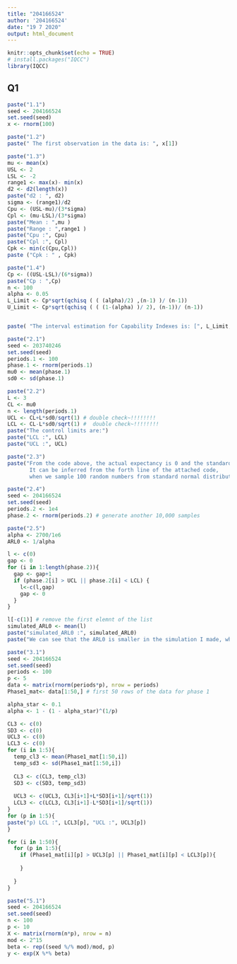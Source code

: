 ```yaml
---
title: "204166524"
author: '204166524'
date: "19 7 2020"
output: html_document
---
```



```r
knitr::opts_chunk$set(echo = TRUE)
# install.packages("IQCC")
library(IQCC)
```

## Q1

```r
paste("1.1")
seed <- 204166524
set.seed(seed)
x <- rnorm(100)
```

```r
paste("1.2")
paste(" The first observation in the data is: ", x[1])
```

```r
paste("1.3")
mu <- mean(x)
USL <- 2
LSL <- -2
range1 <- max(x)- min(x)
d2 <- d2(length(x))
paste("d2 : ", d2)
sigma <- (range1)/d2
Cpu <- (USL-mu)/(3*sigma)
Cpl <- (mu-LSL)/(3*sigma)
paste("Mean : ",mu )
paste("Range : ",range1 )
paste("Cpu :", Cpu)
paste("Cpl :", Cpl)
Cpk <- min(c(Cpu,Cpl))
paste ("Cpk : " , Cpk)

```

```r
paste("1.4")
Cp <- ((USL-LSL)/(6*sigma))
paste("Cp : ",Cp)
n <- 100
alpha <- 0.05
L_Limit <- Cp*sqrt(qchisq ( ( (alpha)/2) ,(n-1) )/ (n-1))
U_Limit <- Cp*sqrt(qchisq ( ( (1-(alpha) )/ 2), (n-1))/ (n-1))


paste( "The interval estimation for Capability Indexes is: [", L_Limit, ",",U_Limit , "]" )

```
```r
paste("2.1")
seed <- 203740246
set.seed(seed)
periods.1 <- 100
phase.1 <- rnorm(periods.1)
mu0 <- mean(phase.1)
sd0 <- sd(phase.1)

```
```r
paste("2.2")
L <- 3
CL <- mu0
n <- length(periods.1)
UCL <- CL+L*sd0/sqrt(1) # double check~!!!!!!!!
LCL <- CL-L*sd0/sqrt(1) #  double check~!!!!!!!!
paste("The control limits are:")
paste("LCL :", LCL)
paste("UCL :", UCL)

```
```r
paste("2.3")
paste("From the code above, the actual expectancy is 0 and the standard deviation is 1.
       It can be inferred from the forth line of the attached code,
       when we sample 100 random numbers from standard normal distribution")

```
```r
paste("2.4")
seed <- 204166524
set.seed(seed)
periods.2 <- 1e4
phase.2 <- rnorm(periods.2) # generate another 10,000 samples

```

```r
paste("2.5")
alpha <- 2700/1e6
ARL0 <- 1/alpha

l <- c(0)
gap <- 0
for (i in 1:length(phase.2)){
  gap <- gap+1
  if (phase.2[i] > UCL || phase.2[i] < LCL) {
    l<-c(l,gap)
    gap <- 0 
  }
}

l[-c(1)] # remove the first elemnt of the list 
simulated_ARL0 <- mean(l)
paste("simulated_ARL0 :", simulated_ARL0)
paste("We can see that the ARL0 is smaller in the simulation I made, which means more false alerms are produced.")

```
```r
paste("3.1")
seed <- 204166524
set.seed(seed)
periods <- 100
p <- 5
data <- matrix(rnorm(periods*p), nrow = periods)
Phase1_mat<- data[1:50,] # first 50 rows of the data for phase 1

alpha_star <- 0.1
alpha <- 1 - (1 - alpha_star)^(1/p)

CL3 <- c(0)
SD3 <- c(0)
UCL3 <- c(0)
LCL3 <- c(0)
for (i in 1:5){
  temp_cl3 <- mean(Phase1_mat[1:50,i])
  temp_sd3 <- sd(Phase1_mat[1:50,i])
  
  CL3 <- c(CL3, temp_cl3)
  SD3 <- c(SD3, temp_sd3)
  
  UCL3 <- c(UCL3, CL3[i+1]+L*SD3[i+1]/sqrt(1))
  LCL3 <- c(LCL3, CL3[i+1]-L*SD3[i+1]/sqrt(1))
}
for (p in 1:5){
paste("p) LCL :", LCL3[p], "UCL :", UCL3[p])
}
```  
  
  
```r
for (i in 1:50){
  for (p in 1:5){
    if (Phase1_mat[i][p] > UCL3[p] || Phase1_mat[i][p] < LCL3[p]){
      
    }
      
  }
}

```














```r
paste("5.1")
seed <- 204166524
set.seed(seed)
n <- 100
p <- 10
X <- matrix(rnorm(n*p), nrow = n)
mod <- 2^15
beta <- rep((seed %/% mod)/mod, p)
y <- exp(X %*% beta)

```



